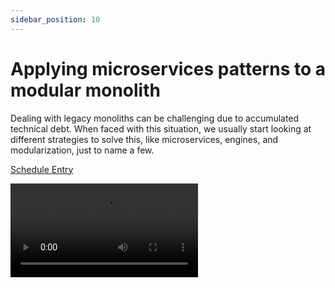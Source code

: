 ```yaml
---
sidebar_position: 10
---
```



# Applying microservices patterns to a modular monolith

Dealing with legacy monoliths can be challenging due to accumulated technical debt. When faced with this situation, we usually start looking at different strategies to solve this, like microservices, engines, and modularization, just to name a few.

<Speaker
  name='Guillermo Aguirre'
  position='Senior Software Engineer @ Rootstrap'
  imageUrl='https://sessionize.com/image/bb86-400o400o2-DRrD2o6Uf4YyEfNDeKAfzY.png'
/>

[Schedule Entry](https://railsconf2023.sessionize.com/session/452737)

<Video src="https://www.youtube.com/embed/4zrQAJ0RlI4" />

## Attendees
* Jeremy
* Josh
* Kyle

| Relevancy    | Interesting |
| -----------  | ----------- |
| 7, 8         | 8, 9        |

## Notes

### His Journey
Started 6 years ago.
* MVPs
* Big monoliths
* Microservices

#### Monolith
* The good
  * Widely used
  * Nothing wrong with them
* His experience
  * Large god objects
* The bad
  * Long deployment times
  * Tightly coupled code -> harder to maintain & extend
#### Microservices
* The good
  * Smaller cohesive teams
  * Distributed
* His experience
  * Data inconsistencies
  * Hot-fix issues in production
* The bad
  * Significantly higher infrastructure complexity
  * Distributed mess

#### Modularization
Shopify article on deconstructing the monolith.
Monolith big ball of mud vs distributed ball of mud.

#### Cross-pollination between architectures
Leverage and reuse work from the micro services world into our modular app

### Their Domain
Problems when leaving one database.
Local transactions are ensured by:
* Atomocity - Lose this. Can't roll back things
* Consistency -
* Isolation
* Durability

#### Patterns
Proven solutions to recurring problems
* Transactional Outbox
	* Atomically update state and publish events
*

### Pattern Explanations

He moved fast through these. I didn't get a lot of notes.

#### Microservices Patterns

### Example App

### Demo

https://github.com/rootstrap/rails-modular-monolith-with-ddd/tree/saga-multi-dbs
